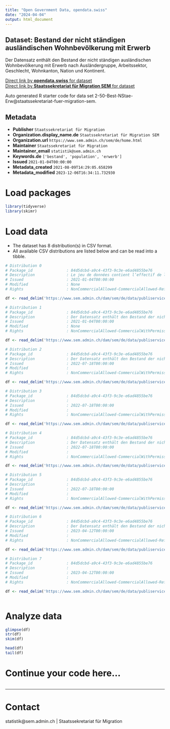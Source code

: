 ```yaml
---
title: "Open Government Data, opendata.swiss"
date: "2024-04-04"
output: html_document
---
```


## Dataset: Bestand der nicht ständigen ausländischen Wohnbevölkerung mit Erwerb

Der Datensatz enthält den Bestand der nicht ständigen ausländischen Wohnbevölkerung mit Erwerb nach Ausländergruppe, Arbeitssektor, Geschlecht, Wohnkanton, Nation und Kontinent.

[Direct link by **opendata.swiss** for dataset](https://opendata.swiss/de/dataset/bestand-der-nicht-standigen-auslandischen-wohnbevolkerung-mit-erwerb)<br>
[Direct link by **Staatssekretariat für Migration SEM** for dataset](https://www.sem.admin.ch/sem/de/home/publiservice/statistik/auslaenderstatistik.html)

Auto generated R starter code for data set 2-50-Best-NStae-Erw@staatssekretariat-fuer-migration-sem.

## Metadata

- **Publisher** `Staatssekretariat für Migration`
- **Organization.display_name.de** `Staatssekretariat für Migration SEM`
- **Organization.url** `https://www.sem.admin.ch/sem/de/home.html`
- **Maintainer** `Staatssekretariat für Migration`
- **Maintainer_email** `statistik@sem.admin.ch`
- **Keywords.de** `['bestand', 'population', 'erwerb']`
- **Issued** `2021-01-04T00:00:00`
- **Metadata_created** `2021-08-09T14:29:05.658299`
- **Metadata_modified** `2023-12-06T16:34:11.732930`


# Load packages

```r

library(tidyverse)
library(skimr)

```

# Load data

-   The dataset has 8 distribution(s) in CSV format.
-   All available CSV distributions are listed below and can be read into a tibble.

```r

# Distribution 0
# Package_id               : 84d5dcbd-a9c4-43f3-9c3e-e6ad4855be76
# Description              : Le jeu de données contient l’effectif de la population résidante étrangère non permanente avec activité lucrative selon la catégorie d’étrangers, le secteur d’activité, le sexe, le canton de domicile, la nationalité et le continent à la fin de l’année 2019.
# Issued                   : 2021-01-04T00:00:00
# Modified                 : None
# Rights                   : NonCommercialAllowed-CommercialAllowed-ReferenceNotRequired

df <- read_delim('https://www.sem.admin.ch/dam/sem/de/data/publiservice/statistik/auslaenderstatistik/2019/csv/2-50-Effectif-Nperm-ActLuc-f-2019.csv.download.csv/2-50-Effectif-Nperm-ActLuc-f-2019.csv')

# Distribution 1
# Package_id               : 84d5dcbd-a9c4-43f3-9c3e-e6ad4855be76
# Description              : Der Datensatz enthält den Bestand der nicht ständigen ausländischen Wohnbevölkerung mit Erwerb nach Ausländergruppe, Arbeitssektor, Geschlecht, Wohnkanton, Nation und Kontinent Ende 2019.
# Issued                   : 2021-01-04T00:00:00
# Modified                 : None
# Rights                   : NonCommercialAllowed-CommercialWithPermission-ReferenceRequired

df <- read_delim('https://www.sem.admin.ch/dam/sem/de/data/publiservice/statistik/auslaenderstatistik/2019/csv/2-50-Best-Nstae-Erw-d-2019.csv.download.csv/2-50-Best-Nstae-Erw-d-2019.csv')

# Distribution 2
# Package_id               : 84d5dcbd-a9c4-43f3-9c3e-e6ad4855be76
# Description              : Der Datensatz enthält den Bestand der nicht ständigen ausländischen Wohnbevölkerung mit Erwerb nach Ausländergruppe, Arbeitssektor, Geschlecht, Wohnkanton, Nation und Kontinent Ende 2020. 
# Issued                   : 2022-07-18T00:00:00
# Modified                 : 
# Rights                   : NonCommercialAllowed-CommercialWithPermission-ReferenceRequired

df <- read_delim('https://www.sem.admin.ch/dam/sem/de/data/publiservice/statistik/auslaenderstatistik/2020/csv/2-50-Best-Nstae-Erw-d-2020.csv.download.csv/2-50-Best-Nstae-Erw-d-2020.csv')

# Distribution 3
# Package_id               : 84d5dcbd-a9c4-43f3-9c3e-e6ad4855be76
# Description              : 
# Issued                   : 2022-07-18T00:00:00
# Modified                 : 
# Rights                   : NonCommercialAllowed-CommercialWithPermission-ReferenceRequired

df <- read_delim('https://www.sem.admin.ch/dam/sem/de/data/publiservice/statistik/auslaenderstatistik/2020/csv/2-50-Effectif-Nperm-ActLuc-f-2020.csv.download.csv/2-50-Effectif-Nperm-ActLuc-f-2020.csv')

# Distribution 4
# Package_id               : 84d5dcbd-a9c4-43f3-9c3e-e6ad4855be76
# Description              : Der Datensatz enthält den Bestand der nicht ständigen ausländischen Wohnbevölkerung mit Erwerb nach Ausländergruppe, Arbeitssektor, Geschlecht, Wohnkanton, Nation und Kontinent Ende 2021.  Anmerkung: Vereinigtes Königreich wird neu den Drittstaaten angegliedert. 
# Issued                   : 2022-07-18T00:00:00
# Modified                 : 
# Rights                   : NonCommercialAllowed-CommercialWithPermission-ReferenceRequired

df <- read_delim('https://www.sem.admin.ch/dam/sem/de/data/publiservice/statistik/auslaenderstatistik/2021/csv/2-50-Best-Nstae-Erw-d-2021.csv.download.csv/2-50-Best-Nstae-Erw-d-2021.csv')

# Distribution 5
# Package_id               : 84d5dcbd-a9c4-43f3-9c3e-e6ad4855be76
# Description              : 
# Issued                   : 2022-07-18T00:00:00
# Modified                 : 
# Rights                   : NonCommercialAllowed-CommercialWithPermission-ReferenceRequired

df <- read_delim('https://www.sem.admin.ch/dam/sem/de/data/publiservice/statistik/auslaenderstatistik/2021/csv/2-50-Effectif-Nperm-ActLuc-f-2021.csv.download.csv/2-50-Effectif-Nperm-ActLuc-f-2021.csv')

# Distribution 6
# Package_id               : 84d5dcbd-a9c4-43f3-9c3e-e6ad4855be76
# Description              : Der Datensatz enthält den Bestand der nicht ständigen ausländischen Wohnbevölkerung mit Erwerb nach Ausländergruppe, Arbeitssektor, Geschlecht, Wohnkanton, Nation und Kontinent Ende 2022. 
# Issued                   : 2023-04-12T00:00:00
# Modified                 : 
# Rights                   : NonCommercialAllowed-CommercialAllowed-ReferenceNotRequired

df <- read_delim('https://www.sem.admin.ch/dam/sem/de/data/publiservice/statistik/auslaenderstatistik/2022/csv/2-50-Best-Nstae-Erw-d-2022.csv.download.csv/2-50-Best-Nstae-Erw-d-2022.csv')

# Distribution 7
# Package_id               : 84d5dcbd-a9c4-43f3-9c3e-e6ad4855be76
# Description              : 
# Issued                   : 2023-04-12T00:00:00
# Modified                 : 
# Rights                   : NonCommercialAllowed-CommercialAllowed-ReferenceNotRequired

df <- read_delim('https://www.sem.admin.ch/dam/sem/de/data/publiservice/statistik/auslaenderstatistik/2022/csv/2-50-Effectif-Nperm-ActLuc-f-2022.csv.download.csv/2-50-Effectif-Nperm-ActLuc-f-2022.csv')



```

# Analyze data

```r

glimpse(df)
str(df)
skim(df)

head(df)
tail(df)

```

# Continue your code here...

```r

```

------------------------------------------------------------------------

# Contact

statistik@sem.admin.ch | Staatssekretariat für Migration
